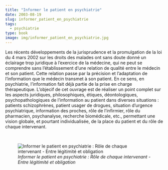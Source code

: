 ```yaml
---
title: "Informer le patient en psychiatrie"
date: 2003-08-19
slug: informer_patient_en_psychiatrie
tags:
  - psychiatrie
type: book
image: img/informer_patient_en_psychiatrie.jpg
---
```


Les récents développements de la jurisprudence et la promulgation de la loi du 4 mars 2002 sur les droits des malades ont sans doute donné un éclairage trop juridique à l'exercice de la médecine, qui ne peut se comprendre sans l'établissement d'une relation de qualité entre le médecin et son patient.
Cette relation passe par la précision et l'adaptation de l'information que le médecin transmet à son patient. En ce sens, en psychiatrie, l'information fait déjà partie de la prise en charge thérapeutique.
L'objecif de cet ouvrage est de réaliser un point complet sur les aspects juridiques, philosophiques, étiques, déontologiques, psychopathologiques de l'information au patient dans diverses situations : patients schizophrènes, patient usager de drogues, situation d'urgence psychiatrique, information des proches, rôle de l'infirmier, rôle du pharmacien, psychanalyse, recherche biomédicale, etc., permettant une vision globale, et pourtant individualisée, de la place du patient et du rôle de chaque intervenant.

<br>

![_Informer le patient en psychiatrie : Rôle de chaque intervenant - Entre légitimité et obligation_](img/informer_patient_en_psychiatrie.jpg)
